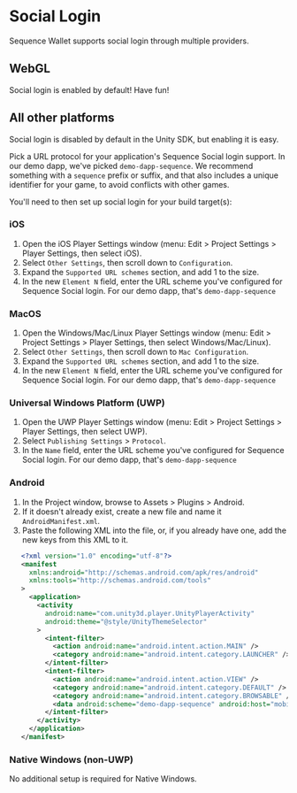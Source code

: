 # Social Login

Sequence Wallet supports social login through multiple providers.

## WebGL

Social login is enabled by default! Have fun!

## All other platforms

Social login is disabled by default in the Unity SDK, but enabling it is easy.

Pick a URL protocol for your application's Sequence Social login support.
In our demo dapp, we've picked `demo-dapp-sequence`.
We recommend something with a `sequence` prefix or suffix, and that also includes a unique identifier for your game, to avoid conflicts with other games.

You'll need to then set up social login for your build target(s):

### iOS

1. Open the iOS Player Settings window (menu: Edit > Project Settings > Player Settings, then select iOS).
2. Select `Other Settings`, then scroll down to `Configuration`.
3. Expand the `Supported URL schemes` section, and add 1 to the size.
4. In the new `Element N` field, enter the URL scheme you've configured for Sequence Social login. For our demo dapp, that's `demo-dapp-sequence`

### MacOS

1. Open the Windows/Mac/Linux Player Settings window (menu: Edit > Project Settings > Player Settings, then select Windows/Mac/Linux).
2. Select `Other Settings`, then scroll down to `Mac Configuration`.
3. Expand the `Supported URL schemes` section, and add 1 to the size.
4. In the new `Element N` field, enter the URL scheme you've configured for Sequence Social login. For our demo dapp, that's `demo-dapp-sequence`

### Universal Windows Platform (UWP)

1. Open the UWP Player Settings window (menu: Edit > Project Settings > Player Settings, then select UWP).
2. Select `Publishing Settings` > `Protocol`.
3. In the `Name` field, enter the URL scheme you've configured for Sequence Social login. For our demo dapp, that's `demo-dapp-sequence`

### Android

1. In the Project window, browse to Assets > Plugins > Android.
2. If it doesn't already exist, create a new file and name it `AndroidManifest.xml`.
3. Paste the following XML into the file, or, if you already have one, add the new keys from this XML to it.

```xml
   <?xml version="1.0" encoding="utf-8"?>
   <manifest
     xmlns:android="http://schemas.android.com/apk/res/android"
     xmlns:tools="http://schemas.android.com/tools"
   >
     <application>
       <activity
         android:name="com.unity3d.player.UnityPlayerActivity"
         android:theme="@style/UnityThemeSelector"
       >
         <intent-filter>
           <action android:name="android.intent.action.MAIN" />
           <category android:name="android.intent.category.LAUNCHER" />
         </intent-filter>
         <intent-filter>
           <action android:name="android.intent.action.VIEW" />
           <category android:name="android.intent.category.DEFAULT" />
           <category android:name="android.intent.category.BROWSABLE" />
           <data android:scheme="demo-dapp-sequence" android:host="mobile.skyweaver.net" /> <!-- here is where you'll subsititute your social login URL scheme, but make sure to leave host="mobile.skyweaver.net"! -->
         </intent-filter>
       </activity>
     </application>
   </manifest>
```

### Native Windows (non-UWP)

No additional setup is required for Native Windows.
